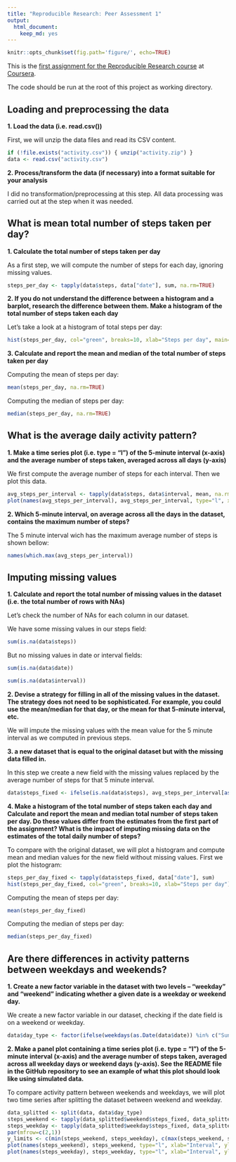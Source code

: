 ```yaml
---
title: "Reproducible Research: Peer Assessment 1"
output: 
  html_document:
    keep_md: yes
---
```


```r
knitr::opts_chunk$set(fig.path='figure/', echo=TRUE)
```

This is the [first assignment for the Reproducible Research course](https://www.coursera.org/learn/reproducible-research/peer/gYyPt/course-project-1) at [Coursera](https://www.coursera.org).

The code should be run at the root of this project as working directory. 

## Loading and preprocessing the data

**1. Load the data (i.e. read.csv())**

First, we will unzip the data files and read its CSV content.

```r
if (!file.exists("activity.csv")) { unzip("activity.zip") }
data <- read.csv("activity.csv")
```

**2. Process/transform the data (if necessary) into a format suitable for your analysis**

I did no transformation/preprocessing at this step. All data processing was carried out at the step when it was needed.

## What is mean total number of steps taken per day?

**1. Calculate the total number of steps taken per day**

As a first step, we will compute the number of steps for each day, ignoring missing values.

```r
steps_per_day <- tapply(data$steps, data["date"], sum, na.rm=TRUE)
```
**2. If you do not understand the difference between a histogram and a barplot, research the difference between them. Make a histogram of the total number of steps taken each day**

Let's take a look at a histogram of total steps per day:

```r
hist(steps_per_day, col="green", breaks=10, xlab="Steps per day", main="Total number of steps per day")
```

**3. Calculate and report the mean and median of the total number of steps taken per day **

Computing the mean of steps per day:

```r
mean(steps_per_day, na.rm=TRUE)
```

Computing the median of steps per day:

```r
median(steps_per_day, na.rm=TRUE)
```

## What is the average daily activity pattern?

**1. Make a time series plot (i.e. type = "l") of the 5-minute interval (x-axis) and the average number of steps taken, averaged across all days (y-axis)**

We first compute the average number of steps for each interval. Then we plot this data. 

```r
avg_steps_per_interval <- tapply(data$steps, data$interval, mean, na.rm=TRUE)
plot(names(avg_steps_per_interval), avg_steps_per_interval, type="l", xlab="Interval", ylab="Average steps", col="blue")
```

**2. Which 5-minute interval, on average across all the days in the dataset, contains the maximum number of steps?**

The 5 minute interval wich has the maximum average number of steps is shown bellow:

```r
names(which.max(avg_steps_per_interval))
```

## Imputing missing values

**1. Calculate and report the total number of missing values in the dataset (i.e. the total number of rows with NAs) **

Let's check the number of NAs for each column in our dataset.

We have some missing values in our steps field:

```r
sum(is.na(data$steps))
```

But no missing values in date or interval fields:

```r
sum(is.na(data$date))
```

```r
sum(is.na(data$interval))
```

**2. Devise a strategy for filling in all of the missing values in the dataset. The strategy does not need to be sophisticated. For example, you could use the mean/median for that day, or the mean for that 5-minute interval, etc. **

We will impute the missing values with the mean value for the 5 minute interval as we computed in previous steps.

**3.  a new dataset that is equal to the original dataset but with the missing data filled in. **

In this step we create a new field with the missing values replaced by the average number of steps for that 5 minute interval.

```r
data$steps_fixed <- ifelse(is.na(data$steps), avg_steps_per_interval[as.character(data$interval)], data$steps)
```

**4. Make a histogram of the total number of steps taken each day and Calculate and report the mean and median total number of steps taken per day. Do these values differ from the estimates from the first part of the assignment? What is the impact of imputing missing data on the estimates of the total daily number of steps? **

To compare with the original dataset, we will plot a histogram and compute mean and median values for the new field without missing values. First we plot the histogram:

```r
steps_per_day_fixed <- tapply(data$steps_fixed, data["date"], sum)
hist(steps_per_day_fixed, col="green", breaks=10, xlab="Steps per day")
```

Computing the mean of steps per day:

```r
mean(steps_per_day_fixed)
```

Computing the median of steps per day:

```r
median(steps_per_day_fixed)
```

## Are there differences in activity patterns between weekdays and weekends?

**1. Create a new factor variable in the dataset with two levels – “weekday” and “weekend” indicating whether a given date is a weekday or weekend day.** 

We create a new factor variable in our dataset, checking if the date field is on a weekend or weekday.

```r
data$day_type <- factor(ifelse(weekdays(as.Date(data$date)) %in% c("Sunday", "Saturday"), "weekend", "weekday"))
```

**2. Make a panel plot containing a time series plot (i.e. type = "l") of the 5-minute interval (x-axis) and the average number of steps taken, averaged across all weekday days or weekend days (y-axis). See the README file in the GitHub repository to see an example of what this plot should look like using simulated data. **

To compare activity pattern between weekends and weekdays, we will plot two time series after splitting the dataset between weekend and weekday.

```r
data_splitted <- split(data, data$day_type)
steps_weekend <- tapply(data_splitted$weekend$steps_fixed, data_splitted$weekend$interval, mean)
steps_weekday <- tapply(data_splitted$weekday$steps_fixed, data_splitted$weekday$interval, mean)
par(mfrow=c(2,1))
y_limits <- c(min(steps_weekend, steps_weekday), c(max(steps_weekend, steps_weekday)))
plot(names(steps_weekend), steps_weekend, type="l", xlab="Interval", ylab="Average steps", col="blue", main="weekend", ylim=y_limits)
plot(names(steps_weekday), steps_weekday, type="l", xlab="Interval", ylab="Average steps", col="blue", main="weekday", ylim=y_limits)

```

